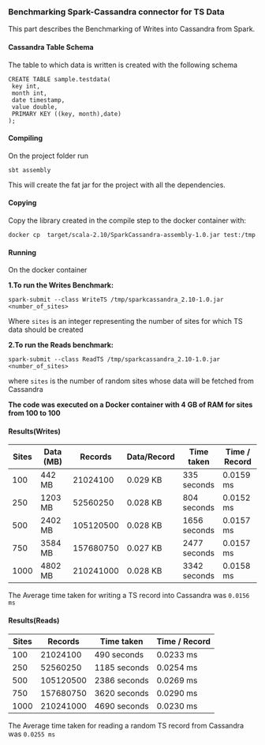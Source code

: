 ### Benchmarking Spark-Cassandra connector for TS Data

This part describes the Benchmarking of Writes into Cassandra from Spark.

#### Cassandra Table Schema

The table to which data is written is created with the following schema
```
CREATE TABLE sample.testdata(
 key int,
 month int,
 date timestamp,
 value double,
 PRIMARY KEY ((key, month),date)
);
```

#### Compiling
On the project folder run
```
sbt assembly
```
This will create the fat jar for the project with all the dependencies.

#### Copying
Copy the library created in the compile step to the docker container with:
```
docker cp  target/scala-2.10/SparkCassandra-assembly-1.0.jar test:/tmp
```

#### Running
On the docker container

**1.To run the Writes Benchmark:**
```
spark-submit --class WriteTS /tmp/sparkcassandra_2.10-1.0.jar <number_of_sites>
```
Where `sites` is an integer representing the number of sites for which TS data should be created

**2.To run the Reads benchmark:**

```
spark-submit --class ReadTS /tmp/sparkcassandra_2.10-1.0.jar <number_of_sites>
```
where `sites` is the number of random sites whose data will be fetched from Cassandra

**The code was executed on a Docker container with 4 GB of RAM for sites from 100 to 100**

#### Results(Writes)

Sites | Data (MB)      | Records    | Data/Record | Time taken  | Time / Record
----- | -------------- | ---------- | ----------- | ----------- | -------------
100   | 442 MB         | 21024100   | 0.029 KB    | 335 seconds | 0.0159 ms
250   | 1203 MB        | 52560250   | 0.028 KB    | 804 seconds | 0.0152 ms
500   | 2402 MB        | 105120500  | 0.028 KB    | 1656 seconds| 0.0157 ms
750   | 3584 MB        | 157680750  | 0.027 KB    | 2477 seconds| 0.0157 ms
1000  | 4802 MB        | 210241000  | 0.028 KB    | 3342 seconds| 0.0158 ms

The Average time taken for writing a TS record into Cassandra was ```0.0156 ms```


#### Results(Reads)

Sites | Records    | Time taken  | Time / Record
----- | ---------- | ----------- | -------------
100   | 21024100   | 490 seconds | 0.0233 ms
250   | 52560250   | 1185 seconds| 0.0254 ms
500   | 105120500  | 2386 seconds| 0.0269 ms
750   | 157680750  | 3620 seconds| 0.0290 ms
1000  | 210241000  | 4690 seconds| 0.0230 ms

The Average time taken for reading a random TS record from Cassandra was ```0.0255 ms```

